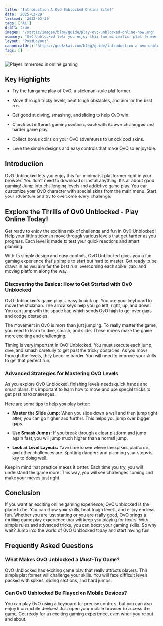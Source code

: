 ```yaml
---
title: 'Introduction A OvO Unblocked Online Site!'
date: '2025-03-29'
lastmod: '2025-03-29'
tags: ['Ai']
draft: true
images: '/static/images/blog/guide/play-ovo-unblocked-online-now.png'
summary: "OvO Unblocked lets you enjoy this fun minimalist plat former right in your browser. You don't need to download or install anything. It’s all about good gaming!"
layout: 'PostLayout'
canonicalUrl: 'https://geekskai.com/blog/guide/introduction-a-ovo-unblocked-online-site/'
faqs: []
---
```


![Player immersed in online gaming](/static/images/blog/guide/play-ovo-unblocked-online-now.png)

## Key Highlights

- Try the fun game play of OvO, a stickman-style plat former.

- Move through tricky levels, beat tough obstacles, and aim for the best run.

- Get good at diving, smashing, and sliding to help OvO win.

- Check out different gaming sections, each with its own challenges and harder game play.

- Collect bonus coins on your OvO adventures to unlock cool skins.

- Love the simple designs and easy controls that make OvO so enjoyable.

## Introduction

OvO Unblocked lets you enjoy this fun minimalist plat former right in your browser. You don't need to download or install anything. It’s all about good gaming! Jump into challenging levels and addictive game play. You can customize your OvO character with special skins from the main menu. Start your adventure and try to overcome every challenge.

## Explore the Thrills of OvO Unblocked - Play Online Today!

Get ready to enjoy the exciting mix of challenge and fun in OvO Unblocked! Help your little stickman move through various levels that get harder as you progress. Each level is made to test your quick reactions and smart planning.

With its simple design and easy controls, OvO Unblocked gives you a fun gaming experience that's simple to start but hard to master. Get ready to be drawn in as you aim for the best run, overcoming each spike, gap, and moving platform along the way.

### Discovering the Basics: How to Get Started with OvO Unblocked

OvO Unblocked's game play is easy to pick up. You use your keyboard to move the stickman. The arrow keys help you go left, right, up, and down. You can jump with the space bar, which sends OvO high to get over gaps and dodge obstacles.

The movement in OvO is more than just jumping. To really master the game, you need to learn to dive, smash, and slide. These moves make the game more exciting and challenging.

Timing is very important in OvO Unblocked. You must execute each jump, dive, and smash carefully to get past the tricky obstacles. As you move through the levels, they become harder. You will need to improve your skills to get that perfect run.

### Advanced Strategies for Mastering OvO Levels

As you explore OvO Unblocked, finishing levels needs quick hands and smart plans. It's important to learn how to move and use special tricks to get past hard challenges.

Here are some tips to help you play better:

- **Master the Slide Jump:** When you slide down a wall and then jump right after, you can go higher and further. This helps you jump over bigger gaps.

- **Use Smash Jumps:** If you break through a clear platform and jump again fast, you will jump much higher than a normal jump.

- **Look at Level Layouts:** Take time to see where the spikes, platforms, and other challenges are. Spotting dangers and planning your steps is key to doing well.

Keep in mind that practice makes it better. Each time you try, you will understand the game more. This way, you will see challenges coming and make your moves just right.

## Conclusion

If you want an exciting online gaming experience, OvO Unblocked is the place to be. You can show your skills, beat tough levels, and enjoy endless fun. Whether you are just starting or you are really good, OvO brings a thrilling game play experience that will keep you playing for hours. With simple rules and advanced tricks, you can boost your gaming skills. So why wait? Jump into the world of OvO Unblocked today and start having fun!

## Frequently Asked Questions

### What Makes OvO Unblocked a Must-Try Game?

OvO Unblocked has exciting game play that really attracts players. This simple plat former will challenge your skills. You will face difficult levels packed with spikes, sliding sections, and hard jumps.

### Can OvO Unblocked Be Played on Mobile Devices?

You can play OvO using a keyboard for precise controls, but you can also enjoy it on mobile devices! Just open your mobile browser to access the game. Get ready for an exciting gaming experience, even when you're out and about.
